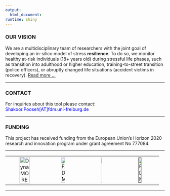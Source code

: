 ```yaml
---
output:
  html_document:
runtime: shiny
---
```

### OUR VISION
We are a multidisciplinary team of researchers with the joint goal of 
developing an in-silico model of stress **resilience**. To do so, we monitor 
healthy at-risk individuals (18+ years old) during stressful life phases, 
such as transition into adulthood or higher education, training-to-street 
transition (police officers), or abruptly changed life situations 
(accident victims in recovery). 
[Read more ...](https://dynamore-project.eu/about/our-vision/)
<hr>

### CONTACT
For inquiries about this tool please contact: <br>
<span style='color:blue'>
  Shakoor.Pooseh[AT]fdm.uni-freiburg.de
</span><hr>

### FUNDING
This project has received funding from the European Union's Horizon 2020 
research and innovation program under grant agreement No 777084.
<hr>
<style>
.bordered{
  text-align: center;
  border-right: 0px solid #000;
  border-left:  0px solid #000;
  width: 25%
}
</style>
<table style="border: 0px solid">
  <tr>
    <td class="bordered">
      <a href="www.dynamore-project.eu">
          <img src="logo/DynaMORE.png" alt="DynaMORE" width = 55%>
      </a>
    </td>
    <td class="bordered">
      <a href="www.fdm.uni-freiburg.de">
          <img src="logo/fdm1.png"     alt="FDM"     width = 35%>
      </a>
    </td>
    <td class="bordered">
      <a href="www.uni-freiburg.de">
          <img src="logo/uniFR.png"   alt="FDM"      width = 20%>
      </a>
    </td>
    <td class="bordered">
      <a href="">
          <img src="logo/EU.jpg"     alt="FDM"      width = 30%>
      </a>
    </td>
  </tr>
</table>
<hr>
